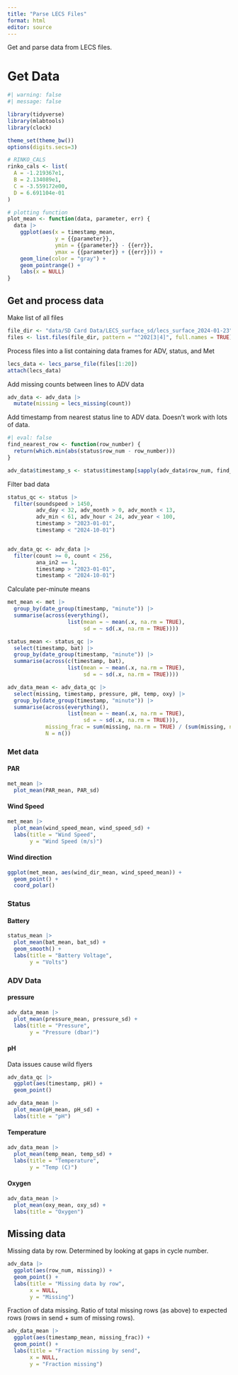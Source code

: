 ```yaml
---
title: "Parse LECS Files"
format: html
editor: source
---
```


Get and parse data from LECS files.



# Get Data

```r
#| warning: false
#| message: false

library(tidyverse)
library(mlabtools)
library(clock)

theme_set(theme_bw())
options(digits.secs=3)

# RINKO_CALS
rinko_cals <- list(
  A = -1.219367e1,
  B = 2.134089e1,
  C = -3.559172e00,
  D = 6.691104e-01
)

# plotting function
plot_mean <- function(data, parameter, err) {
  data |> 
    ggplot(aes(x = timestamp_mean, 
               y = {{parameter}},
               ymin = {{parameter}} - {{err}},
               ymax = {{parameter}} + {{err}})) +
    geom_line(color = "gray") +
    geom_pointrange() +
    labs(x = NULL)
}
```

## Get and process data

Make list of all files

```r
file_dir <- "data/SD Card Data/LECS_surface_sd/lecs_surface_2024-01-23"
files <- list.files(file_dir, pattern = "^202[3|4]", full.names = TRUE)
```

Process files into a list containing data frames for ADV, status, and Met

```r
lecs_data <- lecs_parse_file(files[1:20])
attach(lecs_data)
```

Add missing counts between lines to ADV data

```r
adv_data <- adv_data |> 
  mutate(missing = lecs_missing(count))
```

Add timestamp from nearest status line to ADV data. Doesn't work with lots of data.

```r
#| eval: false
find_nearest_row <- function(row_number) {
  return(which.min(abs(status$row_num - row_number)))
}

adv_data$timestamp_s <- status$timestamp[sapply(adv_data$row_num, find_nearest_row)]
```

Filter bad data

```r
status_qc <- status |> 
  filter(soundspeed > 1450, 
         adv_day < 32, adv_month > 0, adv_month < 13, 
         adv_min < 61, adv_hour < 24, adv_year < 100,
         timestamp > "2023-01-01",
         timestamp < "2024-10-01")


adv_data_qc <- adv_data |> 
  filter(count >= 0, count < 256, 
         ana_in2 == 1, 
         timestamp > "2023-01-01",
         timestamp < "2024-10-01")

```

Calculate per-minute means

```r
met_mean <- met |> 
  group_by(date_group(timestamp, "minute")) |> 
  summarise(across(everything(), 
                   list(mean = ~ mean(.x, na.rm = TRUE), 
                        sd = ~ sd(.x, na.rm = TRUE))))

status_mean <- status_qc |> 
  select(timestamp, bat) |> 
  group_by(date_group(timestamp, "minute")) |> 
  summarise(across(c(timestamp, bat), 
                   list(mean = ~ mean(.x, na.rm = TRUE), 
                        sd = ~ sd(.x, na.rm = TRUE))))

adv_data_mean <- adv_data_qc |> 
  select(missing, timestamp, pressure, pH, temp, oxy) |> 
  group_by(date_group(timestamp, "minute")) |> 
  summarise(across(everything(), 
                   list(mean = ~ mean(.x, na.rm = TRUE), 
                        sd = ~ sd(.x, na.rm = TRUE))),
            missing_frac = sum(missing, na.rm = TRUE) / (sum(missing, na.rm = TRUE) + n()),
            N = n())
```

### Met data

#### PAR

```r
met_mean |> 
  plot_mean(PAR_mean, PAR_sd)
```

#### Wind Speed

```r
met_mean |> 
  plot_mean(wind_speed_mean, wind_speed_sd) +
  labs(title = "Wind Speed",
       y = "Wind Speed (m/s)")
```

#### Wind direction

```r
ggplot(met_mean, aes(wind_dir_mean, wind_speed_mean)) +
  geom_point() +
  coord_polar() 
```

### Status

#### Battery

```r
status_mean |> 
  plot_mean(bat_mean, bat_sd) +
  geom_smooth() +
  labs(title = "Battery Voltage",
       y = "Volts")
```

### ADV Data

#### pressure

```r
adv_data_mean |> 
  plot_mean(pressure_mean, pressure_sd) +
  labs(title = "Pressure",
       y = "Pressure (dbar)")
```

#### pH

Data issues cause wild flyers

```r
adv_data_qc |> 
  ggplot(aes(timestamp, pH)) +
  geom_point()
```


```r
adv_data_mean |> 
  plot_mean(pH_mean, pH_sd) +
  labs(title = "pH")
```

#### Temperature

```r
adv_data_mean |> 
  plot_mean(temp_mean, temp_sd) +
  labs(title = "Temperature",
       y = "Temp (C)")
```

#### Oxygen

```r
adv_data_mean |> 
  plot_mean(oxy_mean, oxy_sd) +
  labs(title = "Oxygen")
```

## Missing data

Missing data by row. Determined by looking at gaps in cycle number.

```r
adv_data |> 
  ggplot(aes(row_num, missing)) +
  geom_point() +
  labs(title = "Missing data by row",
       x = NULL,
       y = "Missing")
```

Fraction of data missing. Ratio of total missing rows (as above)
to expected rows (rows in send + sum of missing rows).

```r
adv_data_mean |> 
  ggplot(aes(timestamp_mean, missing_frac)) +
  geom_point() +
  labs(title = "Fraction missing by send",
       x = NULL,
       y = "Fraction missing")
```


